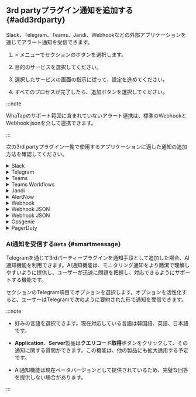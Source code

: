 ## 3rd partyプラグイン通知を追加する {#add3rdparty}

Slack、Telegram、Teams、Jandi、Webhookなどの外部アプリケーションを通じてアラート通知を受信できます。

1. <Cmdname sid="event_statistic" className="uitext" /> &gt; <Cmdname sid="eventNoti" className="uitext" />メニューで<Cmdname sid="3rd_party_plugin" className="uitext" />セクションの<Cmdname sid="adding" className="uitext" />ボタンを選択します。

2. 目的のサービスを選択してください。

   <ImgLang img='set-event-3rd-party-plugin.png' desc='3rd partyプラグイン追加' />

3. 選択したサービスの画面の指示に従って、設定を進めてください。

4. すべてのプロセスが完了したら、追加ボタンを選択してください。

:::note

WhaTapのサポート範囲に含まれていないアラート連携は、標準のWebhookとWebhook jsonを介して連携できます。

:::

次の3rd partyプラグイン一覧で使用するアプリケーションに適した通知の追加方法を確認してください。

<details>

<summary>Slack</summary>

画面の下に<Cmdname sid="add_to_slack" className="uitext" />ボタンをクリックすると、Slackのチームおよびチャンネルに**WhaTapNotiBot**を登録できます。

<ImgLang img='3rdparty/set-event-3rd-party-plugin-add-slack.png' desc='Slack' />

</details>

<details>

<summary>Telegram</summary>

1. **Telegram**から**@WhaTapApmNotiBot**を検索します。

   <ImgLang img='3rdparty/set-event-3rd-party-plugin-add-telegram.png' desc='Telegram' />

2. アラート通知を受信するプロジェクトのアクセスキーをチャット画面に入力します。

   <ImgLang img='3rdparty/set-event-3rd-party-plugin-add-telegram-license.png' desc='Telegram' />

:::note

以下は、使用可能なコマンドの一覧です。

- `/help`: コマンド一覧を表示する

- `/license`: 通知を受けるプロジェクトのアクセスキーを入力

- `/remove`: 通知を受けないプロジェクトコードを入力

- `/list`: 現在通知を受けているプロジェクトコードを表示する

:::

</details>

<details>

<summary>Teams</summary>

1. 通知を受けるチャンネルの**コネクター**設定へ移動します。

   <ImgLang img="3rdparty/management_event_new_teams_step_01.png" className="width-200" desc="Teams" />

2. **Webhook**を追加し、**構成**ボタンをクリックして次のステップへ進みます。

   <ImgLang img="3rdparty/management_event_new_teams_step_02.png" className="width-600" desc="Teams" />

3. Webhook名を入力し、**作成**ボタンをクリックします。

   <ImgLang img="3rdparty/management_event_new_teams_step_03.png" className="width-600" desc="Teams" />

4. 作成されたWebhhok URLをコピーします。

   <ImgLang img="3rdparty/management_event_new_teams_step_04.png" className="width-600" desc="Teams" />

5. WhaTapモニタリングサービスの<Cmdname sid="TTL06656" className="uitext" />画面に戻って<UI>Channel Name</UI>と<UI>Webhook URL</UI>項目を入力します。

   <ImgLang img="3rdparty/set-event-3rd-party-plugin-add-teams.png" className="width-600" desc="登録" />

6. <Cmdname sid="BTN06673" className="uitext" />ボタンを選択します。

</details>

<details>

<summary>Teams Workflows</summary>

ワークフローを使用するには、**Microsoft Teams**にアクセスできるアカウントと、ビジネスプランのサブスクリプションが必要です。

1. **チーム**メニューで詳細(...) ボタンを選択した後、**チャンネル追加**をクリックします。

   <ImgLang img="3rdparty/teams_workflows_step_01.png" desc="Teams Workflows" />

2. チャンネル名と説明を入力し、チャンネルタイプを**標準**を選択します。

   <ImgLang img="3rdparty/teams_workflows_step_02.png" desc="Teams Workflows" />

   :::note

   チャンネルタイプを**共有**で選択すると、ワークフローを使用できず、**非公開**を選択すると、ワークフローを追加できますが、通知を受信できません。

   :::

3. 生成したチャンネルで詳細を見る(...) ボタンを選択した後、**ワークフロー**をクリックします。

   <ImgLang img="3rdparty/teams_workflows_step_03.png" desc="Teams Workflows" />

4. **ワークフロー**ダイアログボックスの**ワークフロー**の一覧で**ウェブフックのリクエストが受信されたら、チャンネルに掲示**を選択した後、**追加ワークフロー**をクリックします。

   <ImgLang img="3rdparty/teams_workflows_step_04.png" desc="Teams Workflows" />

5. 名前と接続状態を確認した後、**次**ボタンをクリックします。

   <ImgLang img="3rdparty/teams_workflows_step_05.png" desc="Teams Workflows" />

6. 詳細情報をご確認の上、**ワークフロー追加**ボタンをクリックします。

   <ImgLang img="3rdparty/teams_workflows_step_06.png" desc="Teams Workflows" />

7. ワークフローの追加を完了しました。**生成されたアドレス**をコピーします。

   <ImgLang img="3rdparty/teams_workflows_step_07.png" desc="Teams Workflows" />

8. WhaTapモニタリングサービスの<Cmdname sid="TTL06656" className="uitext" />画面に戻って<UI>Channel Name</UI>と<UI>Webhook URL</UI>項目を入力します。

   <ImgLang img="3rdparty/set-event-3rd-party-plugin-add-teams.png" className="width-600" desc="登録" />

9. <Cmdname sid="BTN06673" className="uitext" />ボタンを選択します。

</details>

<details>

<summary>Jandi</summary>

1. アラート通知を受信するトピック、またはチャットから**Jandi Connect**設定へ移動します。

2. **コネクト一覧**で<b>Webhook受信(Incoming Webhook)</b>項目で**追加**ボタンを選択します。

   <ImgLang img="3rdparty/management_event_jandi_step_01.png" desc="Jandi" />

3. **連携**タブで**連携追加**ボタンを選択します。

4. **Webhook URL登録**項目にWebhook URLをコピーします。

   <ImgLang img="3rdparty/management_event_jandi_step_02.png" desc="Jandi" />

5. WhaTapモニタリングサービスの<Cmdname sid="TTL06656" className="uitext" />画面に戻って<UI>Channel Name</UI>と<UI>Webhook URL</UI>項目を入力します。

   <ImgLang img="3rdparty/set-event-3rd-party-plugin-add-teams.png" className="width-600" desc="登録" />

6. <Cmdname sid="BTN06673" className="uitext" />ボタンを選択します。

</details>

<details>

<summary>AlertNow</summary>

1. **AlerNow**サービスに接続してから**インテグレーション**メニューへ移動します。

   <ImgLang img="3rdparty/management_event_alertnow_step_01.png" desc="AlertNow" className="width-200" />

2. **インテグレーション**メニューの**インテグレーションの作成**ボタンを選択します。

   <ImgLang img="3rdparty/management_event_alertnow_step_02.png" desc="AlertNow" className="width-600" />

3. インテグレーションタイプから**WhaTap**を選択します。

   ![AlerNow](/img/3rdparty/management_event_alertnow_step_03.png)

4. **インテグレーション**画面で統合名と命名規則を設定します。

   <ImgLang img="3rdparty/management_event_alertnow_step_04.png" desc="AlertNow" className="width-600" />

5. **確認**ボタンを選択するとインテグレーションが作成されます。

6. 作成されたインテグレーションの一覧を確認し、該当のインテグレーション項目を選択します。

   <ImgLang img="3rdparty/management_event_alertnow_step_05.png" desc="AlertNow" className="width-600" />

7. 詳細画面で**URL**項目の右側に、コピーするボタンを選択してURLをコピーします。

   <ImgLang img="3rdparty/management_event_alertnow_step_06.png" desc="AlertNow" className="width-600" />

8. WhaTapモニタリングサービスの<Cmdname sid="TTL06656" className="uitext" />画面に戻って<UI>Channel Name</UI>と<UI>Webhook URL</UI>項目を入力します。

   <ImgLang img="3rdparty/set-event-3rd-party-plugin-add-teams.png" className="width-600" desc="登録" />

9. <Cmdname sid="BTN06673" className="uitext" />ボタンを選択します。

</details>

<details>

<summary>Webhook</summary>

1. 通知を受けるWebhookを登録します。登録したURLに、POST Methodで通知の`title`、`text`が転送されます。

   ![Webhook](/img/3rdparty/set-event-3rd-party-plugin-add-webhook.png)

2. <UI>Webhook Name</UI>と<UI>Webhook URL</UI>項目を入力します。

   <ImgLang img="3rdparty/set-event-3rd-party-plugin-add-webhook-options.png" className="width-600" desc="登録" />

3. <Cmdname sid="BTN06673" className="uitext" />ボタンを選択します。

</details>

<Xclude product="server">

<details>

<summary>Webhook JSON</summary>

1. 通知を受けるWebhookを登録します。登録したURLに、POST Methodで通知データがJSONで転送されます。

   ```json
   {
       "pcode": 1234,
       "projectName": "Sample project",
       "time": 1577840400000,
       "oid": 1234567890,
       "oname": "WAS-01", // Optional
       "title": "Alert Title",
       "message": "Sample warning message",
       "level": "Warning",
       "status": "on",
       "metricName": "cpu", // Optional
       "metricValue": "99.99", // Optional
       "metricThreshold": "90", // Optional
       "uuid": "ba5db108b788475c95195***********",
       "okind": "WAS-okind-01", // Optional
       "onode": "WAS-onode-01", // Optional
   }
   ```

2. <UI>Webhook Name</UI>と<UI>Webhook URL</UI>項目を入力します。

   <ImgLang img="3rdparty/set-event-3rd-party-plugin-add-webhook-json-options.png" className="width-600" desc="登録" />

3. <Cmdname sid="BTN06673" className="uitext" />ボタンを選択します。

:::note

- イベント状態(`status`)はイベント発生(`on`)、イベントの解消(`off`)で区分できます。

- `level`は`None`、`Info`、`Warning`、`Critical`のいずれかに分類されます。

- Header値を追加するには<Cmdname sid="TTL06674" className="uitext" />を選択します。

:::

</details>

</Xclude>

<InDoc product="server">

<details>

<summary>Webhook JSON</summary>

1. 通知を受けるWebhookを登録します。登録したURLに、POST Methodで通知データがJSONで転送されます。

   ```json
   {
       "pcode": 1234,
       "projectName": "Sample project",
       "time": 1577840400000,
       "oid": 1234567890,
       "oname": "WAS-01", // Optional
       "title": "Alert Title",
       "message": "Sample warning message",
       "level": "Warning",
       "status": "on",
       "metricName": "cpu", // Optional
       "metricValue": "99.99", // Optional
       "metricThreshold": "90", // Optional
       "uuid": "ba5db108b788475c95195***********",
       "okind": "WAS-okind-01", // Optional
       "onode": "WAS-onode-01", // Optional
       "serverAlertPolicyName": "Memory Alert" // Optional
   }
   ```

2. <UI>Webhook Name</UI>と<UI>Webhook URL</UI>項目を入力します。

   <ImgLang img="3rdparty/set-event-3rd-party-plugin-add-webhook-json-options.png" className="width-600" desc="登録" />

3. <Cmdname sid="BTN06673" className="uitext" />ボタンを選択します。

:::note

- イベント状態(`status`)はイベント発生(`on`)、イベントの解消(`off`)で区分できます。

- `level`は`None`、`Info`、`Warning`、`Critical`のいずれかに分類されます。

- Header値を追加するには<Cmdname sid="TTL06674" className="uitext" />を選択します。

:::

</details>

</InDoc>

<details>

<summary>Opsgenie</summary>

1. **Teams**メニューで通知を受信するチームを選択してから、**Integrations**メニューをクリックします。

   ![Opsgenie](/img/3rdparty/management_event_opsgenie_step_01.png)

2. **Add Integration**ボタンを選択します。

   ![Opsgenie](/img/3rdparty/management_event_opsgenie_step_02.png)

3. Integration一覧で'API'を検索し、選択します。

   ![Opsgenie](/img/3rdparty/management_event_opsgenie_step_03.png)

4. API名およびTeamを割り当てて各権限を設定します。

   ![Opsgenie](/img/3rdparty/management_event_opsgenie_step_04.png)

5. **Save Integration**ボタンを選択します。

6. WhaTapモニタリングサービスの<Cmdname sid="TTL06656" className="uitext" />画面に戻って<UI>Name</UI>と<UI>API Key</UI>項目を入力します。

   <ImgLang img="3rdparty/set-event-3rd-party-plugin-add-opsgenie-options.png" className="width-600" desc="登録" />

7. <Cmdname sid="BTN06673" className="uitext" />ボタンを選択します。

</details>

<details>

<summary>PagerDuty</summary>

1. [PagerDuty](https://www.pagerduty.com/)アカウントに登録してログインしたことを確認します。

2. PagerDutyで**Services** &gt; **Service Directory**メニューに入って**New Service**ボタンを選択します。

   ![PagerDuty](https://preview.whatap.io/assets/assets/image/management_event_pagerduty_step_01.jpg)

3. Service情報を入力の上、**Next**ボタンを選択します。

   ![PagerDuty](https://preview.whatap.io/assets/assets/image/management_event_pagerduty_step_02.jpg)

4. Escalation Policyを設定して**Next**ボタンを選択します。

   ![PagerDuty](https://preview.whatap.io/assets/assets/image/management_event_pagerduty_step_03.jpg)

5. **Alert Grouping**と**Transient Alerts**項目を設定して**Next**ボタンを選択します。

   ![PagerDuty](https://preview.whatap.io/assets/assets/image/management_event_pagerduty_step_04.jpg)

6. **Integrations**で**Event API V2**を選択して**Create Service**ボタンをクリックします。

   ![PagerDuty](https://preview.whatap.io/assets/assets/image/management_event_pagerduty_step_05.jpg)

7. 生成したService画面で、**Integration Name**と**Integration Key**値をコピーします。

   ![PagerDuty](https://preview.whatap.io/assets/assets/image/management_event_pagerduty_step_06.jpg)

8. WhaTapモニタリングサービスの<Cmdname sid="TTL06656" className="uitext" />画面に戻って<UI>Integration Name</UI>と<UI>Integration Key</UI>項目を入力します。

   <ImgLang img="3rdparty/set-event-3rd-party-plugin-add-pagerduty-options.png" className="width-600" desc="Register" />

:::note

メッセージを受信できなかったり、プラグインが登録されていない場合は、**Integration Name**または**Integration Key**値が正しいか確認します。

:::

</details>

### AI通知を受信する<code className="Beta">Beta</code> {#smartmessage}

Telegramを通じて3rdパーティープラグインを通知手段として追加した場合、AI通知機能を利用できます。AI通知機能は、モニタリング通知をより簡潔で理解しやすいように提供し、ユーザーが迅速に問題を把握し、対応できるようにサポートする機能です。

<ImgLang img="telegram-set-smart-ai-message.png" desc="AI通知の受信" />

<Cmdname sid="3rd_party_plugin" className="uitext" />セクションのTelegram項目で<Cmdname sid="ITM08845" className="uitext" />オプションを選択します。<Cmdname sid="ITM08845" className="uitext" />オプションを活性化すると、ユーザーはTelegramで次のように要約された形で通知を受信できます。

<ImgLang img="telegram-smart-ai-message.png" desc="メッセージ" />

:::note

- 好みの言語を選択できます。現在対応している言語は韓国語、英語、日本語です。

- **Application**、**Server**製品は**クエリコード取得**ボタンをクリックして、その通知に関する質問ができます。この機能は、他の製品にも拡大適用する予定です。

- AI通知機能は現在ベータバージョンとして提供されているため、完璧な回答を提供しない場合があります。

:::

